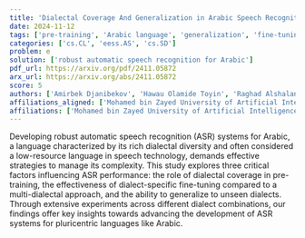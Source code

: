 ```yaml
---
title: 'Dialectal Coverage And Generalization in Arabic Speech Recognition'
date: 2024-11-12
tags: ['pre-training', 'Arabic language', 'generalization', 'fine-tuning', 'pluricentric languages', 'dialectal diversity', 'low-resource language', 'dialectal coverage', 'multi-dialectal approach', 'automatic speech recognition']
categories: ['cs.CL', 'eess.AS', 'cs.SD']
problem: e
solution: ['robust automatic speech recognition for Arabic']
pdf_url: https://arxiv.org/pdf/2411.05872
arx_url: https://arxiv.org/abs/2411.05872
score: 5
authors: ['Amirbek Djanibekov', 'Hawau Olamide Toyin', 'Raghad Alshalan', 'Abdullah Alitr', 'Hanan Aldarmaki']
affiliations_aligned: ['Mohamed bin Zayed University of Artificial Intelligence, Abu Dhabi, UAE', 'Mohamed bin Zayed University of Artificial Intelligence, Abu Dhabi, UAE', 'STC, Riyadh, Saudi Arabia', 'STC, Riyadh, Saudi Arabia', 'Mohamed bin Zayed University of Artificial Intelligence, Abu Dhabi, UAE']
affiliations: ['Mohamed bin Zayed University of Artificial Intelligence, Abu Dhabi, UAE', 'STC, Riyadh, Saudi Arabia']
---
```



Developing robust automatic speech recognition (ASR) systems for Arabic, a language characterized by its rich dialectal diversity and often considered a low-resource language in speech technology, demands effective strategies to manage its complexity. This study explores three critical factors influencing ASR performance: the role of dialectal coverage in pre-training, the effectiveness of dialect-specific fine-tuning compared to a multi-dialectal approach, and the ability to generalize to unseen dialects. Through extensive experiments across different dialect combinations, our findings offer key insights towards advancing the development of ASR systems for pluricentric languages like Arabic.